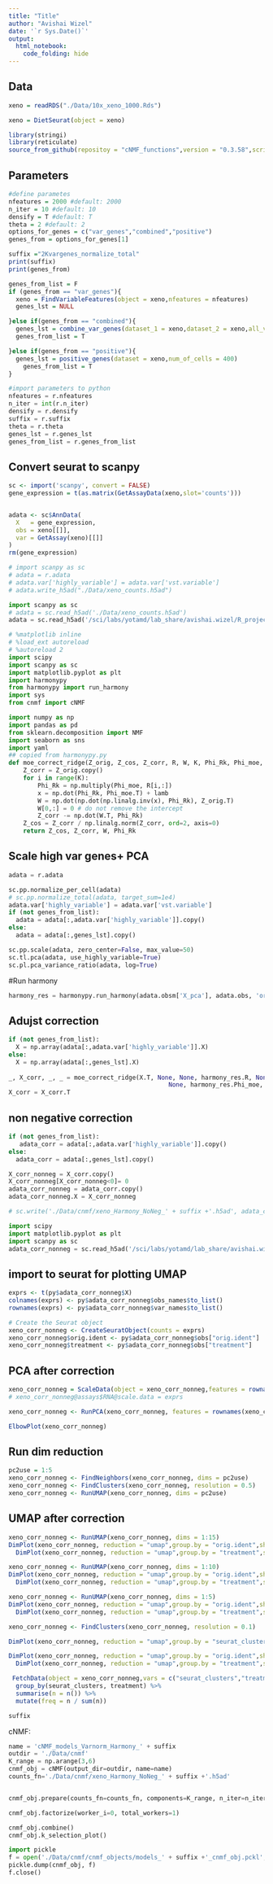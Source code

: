 ```yaml
---
title: "Title"
author: "Avishai Wizel"
date: '`r Sys.Date()`'
output: 
  html_notebook: 
    code_folding: hide
---
```





## Data
```r
xeno = readRDS("./Data/10x_xeno_1000.Rds")
```

```r
xeno = DietSeurat(object = xeno)
```

```r
library(stringi)
library(reticulate)
source_from_github(repositoy = "cNMF_functions",version = "0.3.58",script_name = "cnmf_function_Harmony.R")
```



## Parameters
```r
#define parametes
nfeatures = 2000 #default: 2000
n_iter = 10 #default: 10
densify = T #default: T
theta = 2 #default: 2
options_for_genes = c("var_genes","combined","positive")
genes_from = options_for_genes[1] 
```

```r
suffix ="2Kvargenes_normalize_total"
print(suffix)
print(genes_from)
```


```r
genes_from_list = F
if (genes_from == "var_genes"){
  xeno = FindVariableFeatures(object = xeno,nfeatures = nfeatures)
  genes_lst = NULL

}else if(genes_from == "combined"){
  genes_lst = combine_var_genes(dataset_1 = xeno,dataset_2 = xeno,all_var_genes_num = 15000,most_var_genes_num = 4000,plot = T)
  genes_from_list = T

}else if(genes_from == "positive"){
  genes_lst = positive_genes(dataset = xeno,num_of_cells = 400)
    genes_from_list = T
}
```

```python
#import parameters to python
nfeatures = r.nfeatures
n_iter = int(r.n_iter)
densify = r.densify
suffix = r.suffix
theta = r.theta
genes_lst = r.genes_lst
genes_from_list = r.genes_from_list
```


## Convert seurat to scanpy
```r
sc <- import('scanpy', convert = FALSE)
gene_expression = t(as.matrix(GetAssayData(xeno,slot='counts'))) 


adata <- sc$AnnData(
  X   = gene_expression,
  obs = xeno[[]],
  var = GetAssay(xeno)[[]]
)
rm(gene_expression)
```

```python
# import scanpy as sc
# adata = r.adata
# adata.var['highly_variable'] = adata.var['vst.variable']
# adata.write_h5ad("./Data/xeno_counts.h5ad")
```

```python
import scanpy as sc
# adata = sc.read_h5ad('./Data/xeno_counts.h5ad')
adata = sc.read_h5ad('/sci/labs/yotamd/lab_share/avishai.wizel/R_projects/EGFR/Data/xeno_counts.h5ad')
```



```python
# %matplotlib inline
# %load_ext autoreload
# %autoreload 2
import scipy
import scanpy as sc
import matplotlib.pyplot as plt
import harmonypy
from harmonypy import run_harmony
import sys
from cnmf import cNMF

import numpy as np
import pandas as pd
from sklearn.decomposition import NMF
import seaborn as sns
import yaml
## copied from harmonypy.py
def moe_correct_ridge(Z_orig, Z_cos, Z_corr, R, W, K, Phi_Rk, Phi_moe, lamb):
    Z_corr = Z_orig.copy()
    for i in range(K):
        Phi_Rk = np.multiply(Phi_moe, R[i,:])
        x = np.dot(Phi_Rk, Phi_moe.T) + lamb
        W = np.dot(np.dot(np.linalg.inv(x), Phi_Rk), Z_orig.T)
        W[0,:] = 0 # do not remove the intercept
        Z_corr -= np.dot(W.T, Phi_Rk)
    Z_cos = Z_corr / np.linalg.norm(Z_corr, ord=2, axis=0)
    return Z_cos, Z_corr, W, Phi_Rk

```

## Scale high var genes+ PCA
```python
adata = r.adata

sc.pp.normalize_per_cell(adata)
# sc.pp.normalize_total(adata, target_sum=1e4)
adata.var['highly_variable'] = adata.var['vst.variable']
if (not genes_from_list):
  adata = adata[:,adata.var['highly_variable']].copy()
else:
  adata = adata[:,genes_lst].copy()

sc.pp.scale(adata, zero_center=False, max_value=50)
sc.tl.pca(adata, use_highly_variable=True)
sc.pl.pca_variance_ratio(adata, log=True)
```
#Run harmony
```python
harmony_res = harmonypy.run_harmony(adata.obsm['X_pca'], adata.obs, 'orig.ident', max_iter_harmony = 15,theta = theta,random_state = 1)
```
## Adujst correction
```python
if (not genes_from_list):
  X = np.array(adata[:,adata.var['highly_variable']].X)
else:
  X = np.array(adata[:,genes_lst].X)
  
_, X_corr, _, _ = moe_correct_ridge(X.T, None, None, harmony_res.R, None, harmony_res.K,
                                            None, harmony_res.Phi_moe, harmony_res.lamb)
X_corr = X_corr.T
```

## non negative correction
```python
if (not genes_from_list):
   adata_corr = adata[:,adata.var['highly_variable']].copy()
else:
  adata_corr = adata[:,genes_lst].copy()

X_corr_nonneg = X_corr.copy()
X_corr_nonneg[X_corr_nonneg<0]= 0
adata_corr_nonneg = adata_corr.copy()
adata_corr_nonneg.X = X_corr_nonneg
```
```python
# sc.write('./Data/cnmf/xeno_Harmony_NoNeg_' + suffix +'.h5ad', adata_corr_nonneg)
```


```python
import scipy
import matplotlib.pyplot as plt
import scanpy as sc
adata_corr_nonneg = sc.read_h5ad('/sci/labs/yotamd/lab_share/avishai.wizel/R_projects/EGFR/Data/cnmf/xeno_Harmony_NoNeg_2Kvargenes.h5ad')
```


## import to seurat for plotting UMAP
```r
exprs <- t(py$adata_corr_nonneg$X)
colnames(exprs) <- py$adata_corr_nonneg$obs_names$to_list()
rownames(exprs) <- py$adata_corr_nonneg$var_names$to_list()

# Create the Seurat object
xeno_corr_nonneg <- CreateSeuratObject(counts = exprs)
xeno_corr_nonneg$orig.ident <- py$adata_corr_nonneg$obs["orig.ident"]
xeno_corr_nonneg$treatment <- py$adata_corr_nonneg$obs["treatment"]

```

## PCA after correction
```r
xeno_corr_nonneg = ScaleData(object = xeno_corr_nonneg,features = rownames(xeno_corr_nonneg))
# xeno_corr_nonneg@assays$RNA@scale.data = exprs

xeno_corr_nonneg <- RunPCA(xeno_corr_nonneg, features = rownames(xeno_corr_nonneg))

ElbowPlot(xeno_corr_nonneg)
```
## Run dim reduction
```r
pc2use = 1:5
xeno_corr_nonneg <- FindNeighbors(xeno_corr_nonneg, dims = pc2use)
xeno_corr_nonneg <- FindClusters(xeno_corr_nonneg, resolution = 0.5)
xeno_corr_nonneg <- RunUMAP(xeno_corr_nonneg, dims = pc2use)

```

## UMAP after correction

```r
xeno_corr_nonneg <- RunUMAP(xeno_corr_nonneg, dims = 1:15)
DimPlot(xeno_corr_nonneg, reduction = "umap",group.by = "orig.ident",shuffle = T)+
  DimPlot(xeno_corr_nonneg, reduction = "umap",group.by = "treatment",shuffle = T)
```

```r
xeno_corr_nonneg <- RunUMAP(xeno_corr_nonneg, dims = 1:10)
DimPlot(xeno_corr_nonneg, reduction = "umap",group.by = "orig.ident",shuffle = T)+
  DimPlot(xeno_corr_nonneg, reduction = "umap",group.by = "treatment",shuffle = T)
```




```r
xeno_corr_nonneg <- RunUMAP(xeno_corr_nonneg, dims = 1:5)
DimPlot(xeno_corr_nonneg, reduction = "umap",group.by = "orig.ident",shuffle = T)+
  DimPlot(xeno_corr_nonneg, reduction = "umap",group.by = "treatment",shuffle = T)
```

```r
xeno_corr_nonneg <- FindClusters(xeno_corr_nonneg, resolution = 0.1)

```

```r

DimPlot(xeno_corr_nonneg, reduction = "umap",group.by = "seurat_clusters",shuffle = T)

DimPlot(xeno_corr_nonneg, reduction = "umap",group.by = "orig.ident",shuffle = T)+
  DimPlot(xeno_corr_nonneg, reduction = "umap",group.by = "treatment",shuffle = T)
```


```r
 FetchData(object = xeno_corr_nonneg,vars = c("seurat_clusters","treatment"))  %>%
  group_by(seurat_clusters, treatment) %>%
  summarise(n = n()) %>%
  mutate(freq = n / sum(n))

```

```python
suffix
```



cNMF:

```python
name = 'cNMF_models_Varnorm_Harmony_' + suffix
outdir = './Data/cnmf'
K_range = np.arange(3,6)
cnmf_obj = cNMF(output_dir=outdir, name=name)
counts_fn='./Data/cnmf/xeno_Harmony_NoNeg_' + suffix +'.h5ad'


cnmf_obj.prepare(counts_fn=counts_fn, components=K_range, n_iter=n_iter, seed=14,densify=densify)
```

```python
cnmf_obj.factorize(worker_i=0, total_workers=1)
```

```python
cnmf_obj.combine()
cnmf_obj.k_selection_plot()
```

```python
import pickle
f = open('./Data/cnmf/cnmf_objects/models_' + suffix +'_cnmf_obj.pckl', 'wb')
pickle.dump(cnmf_obj, f)
f.close()
```
